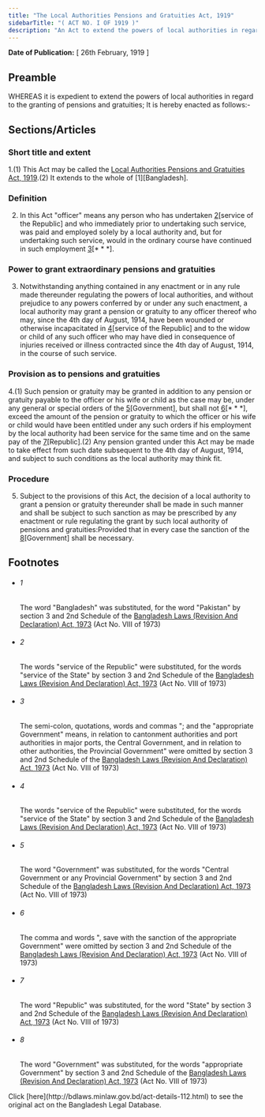 ```yaml
---
title: "The Local Authorities Pensions and Gratuities Act, 1919"
sidebarTitle: "( ACT NO. I OF 1919 )"
description: "An Act to extend the powers of local authorities in regard to the granting of pensions and gratuities."
---
```


**Date of Publication:** [ 26th February, 1919 ]

## Preamble

WHEREAS it is expedient to extend the powers of local authorities in regard to the granting of pensions and gratuities; It is hereby enacted as follows:-

## Sections/Articles

### Short title and extent

1.(1) This Act may be called the [Local Authorities Pensions and Gratuities Act, 1919](/act-112.html "Local Authorities Pensions and Gratuities Act, 1919").(2) It extends to the whole of [1][Bangladesh].

### Definition

2. In this Act "officer" means any person who has undertaken [2](1)[service of the Republic] and who immediately prior to undertaking such service, was paid and employed solely by a local authority and, but for undertaking such service, would in the ordinary course have continued in such employment [3](2)[\* \* \*].

### Power to grant extraordinary pensions and gratuities

3. Notwithstanding anything contained in any enactment or in any rule made thereunder regulating the powers of local authorities, and without prejudice to any powers conferred by or under any such enactment, a local authority may grant a pension or gratuity to any officer thereof who may, since the 4th day of August, 1914, have been wounded or otherwise incapacitated in [4](1)[service of the Republic] and to the widow or child of any such officer who may have died in consequence of injuries received or illness contracted since the 4th day of August, 1914, in the course of such service.

### Provision as to pensions and gratuities

4.(1) Such pension or gratuity may be granted in addition to any pension or gratuity payable to the officer or his wife or child as the case may be, under any general or special orders of the [5](1)[Government], but shall not [6](2)[\* \* \*], exceed the amount of the pension or gratuity to which the officer or his wife or child would have been entitled under any such orders if his employment by the local authority had been service for the same time and on the same pay of the [7](3)[Republic].(2) Any pension granted under this Act may be made to take effect from such date subsequent to the 4th day of August, 1914, and subject to such conditions as the local authority may think fit.

### Procedure

5. Subject to the provisions of this Act, the decision of a local authority to grant a pension or gratuity thereunder shall be made in such manner and shall be subject to such sanction as may be prescribed by any enactment or rule regulating the grant by such local authority of pensions and gratuities:Provided that in every case the sanction of the [8](1)[Government] shall be necessary.

## Footnotes

- ###### 1

  The word "Bangladesh" was substituted, for the word "Pakistan" by section 3 and 2nd Schedule of the [Bangladesh Laws (Revision And Declaration) Act, 1973](/act-430.html "Bangladesh Laws (Revision And Declaration) Act, 1973") (Act No. VIII of 1973)

- ###### 2

  The words "service of the Republic" were substituted, for the words "service of the State" by section 3 and 2nd Schedule of the [Bangladesh Laws (Revision And Declaration) Act, 1973](/act-430.html "Bangladesh Laws (Revision And Declaration) Act, 1973") (Act No. VIII of 1973)

- ###### 3

  The semi-colon, quotations, words and commas "; and the "appropriate Government" means, in relation to cantonment authorities and port authorities in major ports, the Central Government, and in relation to other authorities, the Provincial Government" were omitted by section 3 and 2nd Schedule of the [Bangladesh Laws (Revision And Declaration) Act, 1973](/act-430.html "Bangladesh Laws (Revision And Declaration) Act, 1973") (Act No. VIII of 1973)

- ###### 4

  The words "service of the Republic" were substituted, for the words "service of the State" by section 3 and 2nd Schedule of the [Bangladesh Laws (Revision And Declaration) Act, 1973](/act-430.html "Bangladesh Laws (Revision And Declaration) Act, 1973") (Act No. VIII of 1973)

- ###### 5

  The word "Government" was substituted, for the words "Central Government or any Provincial Government" by section 3 and 2nd Schedule of the [Bangladesh Laws (Revision And Declaration) Act, 1973](/act-430.html "Bangladesh Laws (Revision And Declaration) Act, 1973") (Act No. VIII of 1973)

- ###### 6

  The comma and words ", save with the sanction of the appropriate Government" were omitted by section 3 and 2nd Schedule of the [Bangladesh Laws (Revision And Declaration) Act, 1973](/act-430.html "Bangladesh Laws (Revision And Declaration) Act, 1973") (Act No. VIII of 1973)

- ###### 7

  The word "Republic" was substituted, for the word "State" by section 3 and 2nd Schedule of the [Bangladesh Laws (Revision And Declaration) Act, 1973](/act-430.html "Bangladesh Laws (Revision And Declaration) Act, 1973") (Act No. VIII of 1973)

- ###### 8

  The word "Government" was substituted, for the words "appropriate Government" by section 3 and 2nd Schedule of the [Bangladesh Laws (Revision And Declaration) Act, 1973](/act-430.html "Bangladesh Laws (Revision And Declaration) Act, 1973") (Act No. VIII of 1973)

<Note>
  Click [here](http://bdlaws.minlaw.gov.bd/act-details-112.html) to see the original act on the Bangladesh Legal Database.
</Note>
